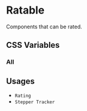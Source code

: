 
<Meta title="Documentation/Styles and Theming/Characteristics/Ratable" />

# Ratable

Components that can be rated.

## CSS Variables

### All

<Canvas>
  <Story name="All">
    <DocGrid>
      <CursorBlock cursor="--uitk-ratable-cursor-active" />
      <CursorBlock cursor="--uitk-ratable-cursor-hover" />
      <ColorBlock colorVar="--uitk-ratable-background" />
      <ColorBlock colorVar="--uitk-ratable-background-active" />
      <ColorBlock colorVar="--uitk-ratable-background-hover" />
      <ColorBlock colorVar="--uitk-ratable-background-undo" />
      <ColorBlock colorVar="--uitk-ratable-border" />
      <ColorBlock colorVar="--uitk-ratable-border-active" />
      <ColorBlock colorVar="--uitk-ratable-border-hover" />
      <ColorBlock colorVar="--uitk-ratable-border-undo" />
    </DocGrid>
  </Story>
</Canvas>

## Usages

- `Rating`
- `Stepper Tracker`
